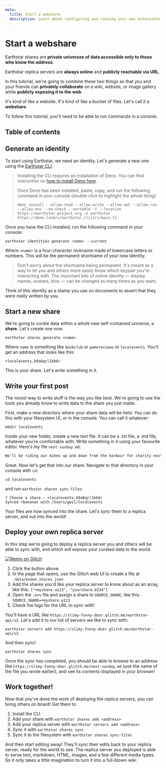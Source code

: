 ```yaml
---
meta:
  title: Start a webshare
  description: Learn about configuring and running your own extensible Earthstar replica server.
---
```


# Start a webshare

Earthstar shares are **private universes of data accessible only to those who know the address**.

Earthstar replica servers are **always online** and **publicly reachable via URL**.

In this tutorial, we're going to combine these two things so that you and your friends can **privately collaborate** on a wiki, website, or image gallery while **publicly exposing it to the web**.

It's kind of like a website. It's kind of like a bucket of files. Let's call it a **webshare**.

To follow this tutorial, you'll need to be able to run commands in a console.

## Table of contents

## Generate an identity

To start using Earthstar, we need an identity. Let's generate a new one using the [Earthstar CLI](/getting-started/install-cli).

> Installing the CLI requires an installation of Deno. You can find instruction on [how to install Deno here](https://deno.land/manual/getting_started/installation).
>
> Once Deno has been installed, paste, copy, and run the following command in your console (double click to highlight the whole thing):
>
> ```
> deno install --allow-read --allow-write --allow-net --allow-run --allow-env --no-check --unstable -f --location https://earthstar-project.org -n earthstar https://deno.land/x/earthstar_cli/src/main.ts
> ```

Once you have the CLI installed, run the following command in your console:

```bash
earthstar identities generate <name> --current
```

Where `<name>` is a four-character nickname made of lowercase letters or numbers. This will be the permanent shortname of your new identity.

> Don't worry about the shortname being permanent. It's meant as a way to let you and others more easily know which keypair you're interacting with. The important bits of online identity — display names, avatars, bios — can be changed as many times as you want.

Think of this identity as a stamp you use on documents to assert that they were really written by you.

## Start a new share

We're going to curate data within a whole new self-contained universe, a **share**. Let's create one now.

```
earthstar shares generate <name>
```

Where `name` is something like `bookclub` or `gamereviews` or `localevents`. You'll get an address that looks like this:

```
+localevents.b9a8qcl1bb6r
```

This is your share. Let's write something in it.

## Write your first post

The nicest way to write stuff is the way you like best. We're going to use the tools you already know to write data to the share you just made.

First, make a new directory where your share data will be held. You can do this with your filesystem UI, or in the console. You can call it whatever:

```
mkdir localevents
```

Inside your new folder, create a new text file. It can be a .txt file, a .md file, whatever you're comfortable with. Write something in it using your favourite editor. Here's my file `next-sunday.md`:

```md
We'll be riding our bikes up and down from the harbour for charity next weekend. **Big lunch after**.
```

Great. Now let's get that into our share. Navigate to that directory in your console with `cd`:

```
cd localevents
```

and run `earthstar shares sync-files`:

```
? Choose a share › +localevents.b9a8qcl1bb6r
Synced +bananas with /Users/gwil/localevents
```

Your files are now synced into the share. Let's sync them to a replica server, and out into the world!

## Deploy your own replica server

In this step we're going to deploy a replica server you and others will be able to sync with, and which will expose your curated data to the world.

[![Remix on Glitch](https://cdn.glitch.com/2703baf2-b643-4da7-ab91-7ee2a2d00b5b%2Fremix-button-v2.svg)](https://glitch.com/edit/#!/remix/earthstar-showcase-replica-server)

1. Click the button above.
2. In the page that opens, use the Glitch web UI to create a file at `.data/known_shares.json`
3. Add the shares you'd like your replica server to know about as an array, like
	 this: `["+myshare.a123", "yourshare.b234"]`
4. Open the `.env` file and assign a share to `SOURCE_SHARE`, like this: `SOURCE_SHARE=+myshare.a123`
4. Check the logs for the URL to sync with!

You'll have a URL like `https://slimy-funny-door.glitch.me/earthstar-api/v2`. Let's add it to our list of servers we like to sync with:

```
earthstar servers add https://slimy-funny-door.glitch.me/earthstar-api/v2
```

And then sync!

```
earthstar shares sync
```

Once the sync has completed, you should be able to browse to an address like `https://slimy-funny-door.glitch.me/next-sunday.md` (use the name of the file you wrote earlier), and see its contents displayed in your browser!

## Work together!

Now that you've done the work of deploying the replica servers, you can bring others on board! Get them to:

1. Install the CLI
2. Add your share with `earthstar shares add <address>`
3. Add your replica server with `earthstar servers add <address>`
4. Sync it with `earthstar shares sync`
5. Sync it to the filesystem with `earthstar shares sync-files`

And then start editing away! They'll sync their edits back to your replica server, ready for the world to see. The replica server you deployed is able to serve text, markdown, HTML, images, and a few different media types. So it only takes a little imagination to turn it into a full-blown wiki.